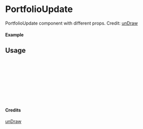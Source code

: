 
<Meta of={PortfolioUpdate} title="unDraw/PortfolioUpdate" />

# PortfolioUpdate

PortfolioUpdate component with different props.
Credit: [unDraw](https://undraw.co/illustrations)

#### Example

<Canvas of={PortfolioUpdate.Primary} />

## Usage

```ts
import { PortfolioUpdate } from "yadl-ui";

const Example = () => {
  return (
      <PortfolioUpdate />
  );
};

export default Example;
```

#### Credits
[unDraw](https://undraw.co/illustrations)
